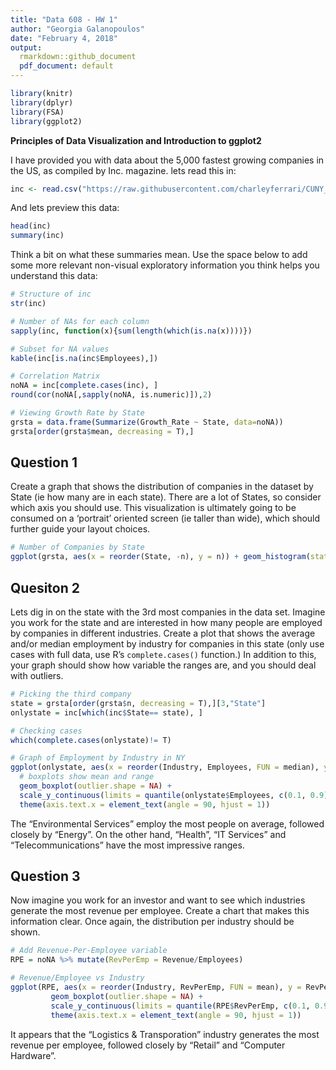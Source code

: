 ```yaml
---
title: "Data 608 - HW 1"
author: "Georgia Galanopoulos"
date: "February 4, 2018"
output: 
  rmarkdown::github_document
  pdf_document: default
---
```

```r
library(knitr)
library(dplyr)
library(FSA)
library(ggplot2)
```

**Principles of Data Visualization and Introduction to ggplot2**

I have provided you with data about the 5,000 fastest growing companies in the US, as compiled by Inc. magazine. lets read this in:

```r
inc <- read.csv("https://raw.githubusercontent.com/charleyferrari/CUNY_DATA_608/master/module1/Data/inc5000_data.csv", header= TRUE)
```

And lets preview this data:

```r
head(inc)
summary(inc)
```

Think a bit on what these summaries mean. Use the space below to add some more relevant non-visual exploratory information you think helps you understand this data:

```r
# Structure of inc
str(inc)

# Number of NAs for each column
sapply(inc, function(x){sum(length(which(is.na(x))))})

# Subset for NA values
kable(inc[is.na(inc$Employees),])

# Correlation Matrix
noNA = inc[complete.cases(inc), ]
round(cor(noNA[,sapply(noNA, is.numeric)]),2)

# Viewing Growth Rate by State
grsta = data.frame(Summarize(Growth_Rate ~ State, data=noNA))
grsta[order(grsta$mean, decreasing = T),]
```

## Question 1

Create a graph that shows the distribution of companies in the dataset by State (ie how many are in each state). There are a lot of States, so consider which axis you should use. This visualization is ultimately going to be consumed on a 'portrait' oriented screen (ie taller than wide), which should further guide your layout choices.

```r
# Number of Companies by State
ggplot(grsta, aes(x = reorder(State, -n), y = n)) + geom_histogram(stat="identity")
```

## Quesiton 2

Lets dig in on the state with the 3rd most companies in the data set. Imagine you work for the state and are interested in how many people are employed by companies in different industries. Create a plot that shows the average and/or median employment by industry for companies in this state (only use cases with full data, use R's `complete.cases()` function.) In addition to this, your graph should show how variable the ranges are, and you should deal with outliers.

```r
# Picking the third company
state = grsta[order(grsta$n, decreasing = T),][3,"State"]
onlystate = inc[which(inc$State== state), ]

# Checking cases
which(complete.cases(onlystate)!= T)

# Graph of Employment by Industry in NY
ggplot(onlystate, aes(x = reorder(Industry, Employees, FUN = median), y = Employees)) + 
  # boxplots show mean and range
  geom_boxplot(outlier.shape = NA) +                                        # remove outliers
  scale_y_continuous(limits = quantile(onlystate$Employees, c(0.1, 0.9))) + # shorten y-axis
  theme(axis.text.x = element_text(angle = 90, hjust = 1))
```
The "Environmental Services" employ the most people on average, followed closely by "Energy". On the other hand, "Health", "IT Services" and "Telecommunications" have the most impressive ranges.

## Question 3

Now imagine you work for an investor and want to see which industries generate the most revenue per employee. Create a chart that makes this information clear. Once again, the distribution per industry should be shown.

```r
# Add Revenue-Per-Employee variable
RPE = noNA %>% mutate(RevPerEmp = Revenue/Employees)

# Revenue/Employee vs Industry
ggplot(RPE, aes(x = reorder(Industry, RevPerEmp, FUN = mean), y = RevPerEmp)) + 
         geom_boxplot(outlier.shape = NA) + 
         scale_y_continuous(limits = quantile(RPE$RevPerEmp, c(0.1, 0.9)))  +
         theme(axis.text.x = element_text(angle = 90, hjust = 1))
```

It appears that the "Logistics & Transporation" industry generates the most revenue per employee, followed closely by "Retail" and "Computer Hardware".
